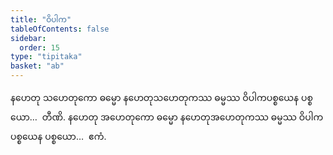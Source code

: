 ```yaml
---
title: "ဝိပါက"
tableOfContents: false
sidebar:
  order: 15
type: "tipitaka"
basket: "ab"
---
```



<DynamicBreadcrumb />

<Division number="187">

<Paragraph number="510">
နဟေတု သဟေတုကော ဓမ္မော နဟေတုသဟေတုကဿ ဓမ္မဿ ဝိပါကပစ္စယေန ပစ္စယော…  တီဏိ.
</Paragraph>

<Paragraph number="511">
နဟေတု အဟေတုကော ဓမ္မော နဟေတုအဟေတုကဿ ဓမ္မဿ ဝိပါကပစ္စယေန ပစ္စယော…  ဧကံ.
</Paragraph>
</Division>